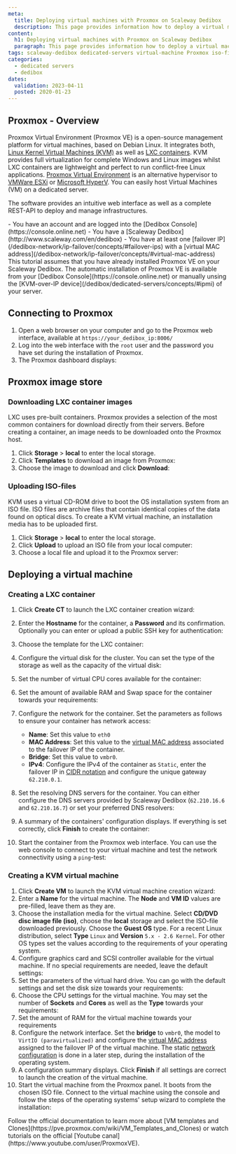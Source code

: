 ```yaml
---
meta:
  title: Deploying virtual machines with Proxmox on Scaleway Dedibox
  description: This page provides information how to deploy a virtual machine with Proxmox on Scaleway Dedibox.
content:
  h1: Deploying virtual machines with Proxmox on Scaleway Dedibox
  paragraph: This page provides information how to deploy a virtual machine with Proxmox on Scaleway Dedibox.
tags: scaleway-dedibox dedicated-servers virtual-machine Proxmox iso-file
categories:
  - dedicated servers
  - dedibox
dates:
  validation: 2023-04-11
  posted: 2020-01-23
---
```


## Proxmox - Overview

Proxmox Virtual Environment (Proxmox VE) is a open-source management platform for virtual machines, based on Debian Linux. It integrates both, [Linux Kernel Virtual Machines (KVM)](https://www.linux-kvm.org/page/Main_Page) as well as [LXC containers](https://linuxcontainers.org/). KVM provides full virtualization for complete Windows and Linux images whilst LXC containers are lightweight and perfect to run conflict-free Linux applications. [Proxmox Virtual Environment](https://www.proxmox.com/en/) is an alternative hypervisor to [VMWare ESXi](/tutorials/configure-virtual-machine-esxi/) or [Microsoft HyperV](/tutorials/configure-vm-hyperv/). You can easily host Virtual Machines (VM) on a dedicated server.

The software provides an intuitive web interface as well as a complete REST-API to deploy and manage infrastructures.

<Macro id="iam-requirements" />
 
<Message type="requirement">
  - You have an account and are logged into the [Dedibox Console](https://console.online.net)
  - You have a [Scaleway Dedibox](http://www.scaleway.com/en/dedibox)
  - You have at least one [failover IP](/dedibox-network/ip-failover/concepts/#failover-ips) with a [virtual MAC address](/dedibox-network/ip-failover/concepts/#virtual-mac-address)
</Message>

<Message type="note">
  This tutorial assumes that you have already installed Proxmox VE on your Scaleway Dedibox. The automatic installation of Proxmox VE is available from your [Dedibox Console](https://console.online.net) 
  or manually unsing the [KVM-over-IP device](/dedibox/dedicated-servers/concepts/#ipmi) of your server.
</Message>

## Connecting to Proxmox

1. Open a web browser on your computer and go to the Proxmox web interface, available at `https://your_dedibox_ip:8006/`
2. Log into the web interface with the `root` user and the password you have set during the installation of Proxmox.
3. The Proxmox dashboard displays:
    <Lightbox src="scaleway-proxmox_dashboard.webp" width="800" alt="" />

## Proxmox image store

### Downloading LXC container images

LXC uses pre-built containers. Proxmox provides a selection of the most common containers for download directly from their servers. Before creating a container, an image needs to be downloaded onto the Proxmox host.

1. Click **Storage** > **local** to enter the local storage.
2. Click **Templates** to download an image from Proxmox:
    <Lightbox src="scaleway-proxmox_templates.webp" width="800" alt="" />
3. Choose the image to download and click **Download**:
    <Lightbox src="scaleway-proxmox_templates_dl.webp" width="800" alt="" />

### Uploading ISO-files

KVM uses a virtual CD-ROM drive to boot the OS installation system from an ISO file.
ISO files are archive files that contain identical copies of the data found on optical discs. To create a KVM virtual machine, an installation media has to be uploaded first.

1. Click **Storage** > **local** to enter the local storage.
2. Click **Upload** to upload an ISO file from your local computer:
    <Lightbox src="scaleway-proxmox_iso_upload.webp" width="600" alt="" />
3. Choose a local file and upload it to the Proxmox server:
    <Lightbox src="scaleway-proxmox_kvm_upload_iso.webp" width="250" alt="" />

## Deploying a virtual machine

### Creating a LXC container

1. Click **Create CT** to launch the LXC container creation wizard:
    <Lightbox src="scaleway-proxmox_create_ct.webp" width="800" alt="" />
2. Enter the **Hostname** for the container, a **Password** and its confirmation. Optionally you can enter or upload a public SSH key for authentication:
    <Lightbox src="scaleway-proxmox_ct_general_01.webp" width="500" alt="" />
3. Choose the template for the LXC container:
    <Lightbox src="scaleway-proxmox_ct_template_02.webp" width="500" alt="" />
4. Configure the virtual disk for the cluster. You can set the type of the storage as well as the capacity of the virtual disk:
    <Lightbox src="scaleway-proxmox_ct_disk_03.webp" width="500" alt="" />
5. Set the number of virtual CPU cores available for the container:
    <Lightbox src="scaleway-proxmox_ct_cpu_04.webp" width="500" alt="" />
6. Set the amount of available RAM and Swap space for the container towards your requirements:
    <Lightbox src="scaleway-proxmox_ct_ram_05.webp" width="500" alt="" />
7. Configure the network for the container. Set the parameters as follows to ensure your container has network access:
    - **Name**: Set this value to `eth0`
    - **MAC Address**: Set this value to the [virtual MAC address](/dedibox-network/ip-failover/concepts/#virtual-mac-address) associated to the failover IP of the container.
    - **Bridge**: Set this value to `vmbr0`.
    - **IPv4**: Configure the IPv4 of the container as `Static`, enter the failover IP in [CIDR notation](https://en.wikipedia.org/wiki/Classless_Inter-Domain_Routing#CIDR_notation) and configure the unique gateway `62.210.0.1`.

    <Lightbox src="scaleway-proxmox_ct_eth_06.webp" width="500" alt="" />
8. Set the resolving DNS servers for the container. You can either configure the DNS servers provided by Scaleway Dedibox (`62.210.16.6` and `62.210.16.7`) or set your preferred DNS resolvers:
    <Lightbox src="scaleway-proxmox_ct_dns_07.webp" width="500" alt="" />
9. A summary of the containers' configuration displays. If everything is set correctly, click **Finish** to create the container:
    <Lightbox src="scaleway-proxmox_ct_summary_08.webp" width="500" alt="" />
10. Start the container from the Proxmox web interface. You can use the web console to connect to your virtual machine and test the network connectivity using a `ping`-test:
    <Lightbox src="scaleway-proxmox_ct_ping_09.webp" width="800" alt="" />

### Creating a KVM virtual machine

1. Click **Create VM** to launch the KVM virtual machine creation wizard:
    <Lightbox src="scaleway-proxmox_kvm_create.webp" width="800" alt="" />
2. Enter a **Name** for the virtual machine. The **Node** and **VM ID** values are pre-filled, leave them as they are.
    <Lightbox src="scaleway-proxmox_kvm_create_01.webp" width="500" alt="" />
3. Choose the installation media for the virtual machine. Select **CD/DVD disc image file (iso)**, choose the **local** storage and select the ISO-file downloaded previously. Choose the **Guest OS** type. For a recent Linux distribution, select **Type** `Linux` and **Version** `5.x - 2.6 Kernel`. For other OS types set the values according to the requirements of your operating system.
    <Lightbox src="scaleway-proxmox_kvm_os_02.webp" width="500" alt="" />
4. Configure graphics card and SCSI controller available for the virtual machine. If no special requirements are needed, leave the default settings:
    <Lightbox src="scaleway-proxmox_kvm_system_03.webp" width="500" alt="" />
5. Set the parameters of the virtual hard drive. You can go with the default settings and set the disk size towards your requirements:
    <Lightbox src="scaleway-proxmox_kvm_hdd_04.webp" width="500" alt="" />
6. Choose the CPU settings for the virtual machine. You may set the number of **Sockets** and **Cores** as well as the **Type** towards your requirements:
    <Lightbox src="scaleway-proxmox_kvm_cpu_05.webp" width="500" alt="" />
7. Set the amount of RAM for the virtual machine towards your requirements
8. Configure the network interface. Set the **bridge** to `vmbr0`, the model to `VirtIO (paravirtualized)` and configure the [virtual MAC address](/dedibox-network/ip-failover/concepts/#virtual-mac-address) assigned to the failover IP of the virtual machine. The static [network configuration](/bare-metal/elastic-metal/how-to/configure-flexible-ip/) is done in a later step, during the installation of the operating system.  <Lightbox src="scaleway-proxmox_kvm_cpu_05.webp" width="500" alt="" />
9. A configuration summary displays. Click **Finish** if all settings are correct to launch the creation of the virtual machine.
    <Lightbox src="scaleway-proxmox_kvm_summary_08.webp" width="500" alt="" />
10. Start the virtual machine from the Proxmox panel. It boots from the chosen ISO file. Connect to the virtual machine using the console and follow the steps of the operating systems' setup wizard to complete the installation:
    <Lightbox src="scaleway-proxmox_kvm_install_09.webp" width="800" alt="" />


<Message type="tip">
  Follow the official documentation to learn more about [VM templates and Clones](https://pve.proxmox.com/wiki/VM_Templates_and_Clones) or watch tutorials on the official [Youtube canal](https://www.youtube.com/user/ProxmoxVE).
</Message>
